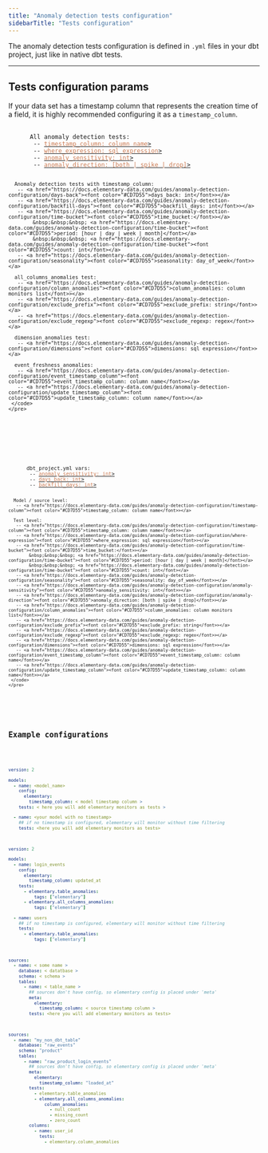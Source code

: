 ```yaml
---
title: "Anomaly detection tests configuration"
sidebarTitle: "Tests configuration"
---
```


The anomaly detection tests configuration is defined in `.yml` files in your dbt project, just like in native dbt tests.

<Snippet file="faq/question-tests-configuration-priorities.mdx" />

---

## Tests configuration params

<Tip>If your data set has a timestamp column that represents the creation time of a field, it is highly recommended configuring it as a `timestamp_column`.</Tip>

<Tabs>
  <Tab title="Params by anomaly detection test">
    <pre>
     <code>
      All anomaly detection tests:
       -- <a href="https://docs.elementary-data.com/guides/anomaly-detection-configuration/timestamp-column"><font color="#CD7D55">timestamp_column: column name</font>></a>
       -- <a href="https://docs.elementary-data.com/guides/anomaly-detection-configuration/where-expression"><font color="#CD7D55">where_expression: sql expression</font>></a>
       -- <a href="https://docs.elementary-data.com/guides/anomaly-detection-configuration/anomaly-sensitivity"><font color="#CD7D55">anomaly_sensitivity: int</font>></a>
       -- <a href="https://docs.elementary-data.com/guides/anomaly-detection-configuration/anomaly-direction"><font color="#CD7D55">anomaly_direction: [both | spike | drop]</font>></a>

      Anomaly detection tests with timestamp_column:
       -- <a href="https://docs.elementary-data.com/guides/anomaly-detection-configuration/days-back"><font color="#CD7D55">days_back: int</font>></a>
       -- <a href="https://docs.elementary-data.com/guides/anomaly-detection-configuration/backfill-days"><font color="#CD7D55">backfill_days: int</font>></a>
       -- <a href="https://docs.elementary-data.com/guides/anomaly-detection-configuration/time-bucket"><font color="#CD7D55">time_bucket:</font>></a>
            &nbsp;&nbsp;&nbsp; <a href="https://docs.elementary-data.com/guides/anomaly-detection-configuration/time-bucket"><font color="#CD7D55">period: [hour | day | week | month]</font></a>
            &nbsp;&nbsp;&nbsp; <a href="https://docs.elementary-data.com/guides/anomaly-detection-configuration/time-bucket"><font color="#CD7D55">count: int</font></a>
       -- <a href="https://docs.elementary-data.com/guides/anomaly-detection-configuration/seasonality"><font color="#CD7D55">seasonality: day_of_week</font>></a>

      all_columns_anomalies test:
       -- <a href="https://docs.elementary-data.com/guides/anomaly-detection-configuration/column_anomalies"><font color="#CD7D55">column_anomalies: column monitors list</font>></a>
       -- <a href="https://docs.elementary-data.com/guides/anomaly-detection-configuration/exclude_prefix"><font color="#CD7D55">exclude_prefix: string</font>></a>
       -- <a href="https://docs.elementary-data.com/guides/anomaly-detection-configuration/exclude_regexp"><font color="#CD7D55">exclude_regexp: regex</font>></a>

      dimension_anomalies test:
       -- <a href="https://docs.elementary-data.com/guides/anomaly-detection-configuration/dimensions"><font color="#CD7D55">dimensions: sql expression</font>></a>

      event_freshness_anomalies:
       -- <a href="https://docs.elementary-data.com/guides/anomaly-detection-configuration/event_timestamp_column"><font color="#CD7D55">event_timestamp_column: column name</font>></a>
       -- <a href="https://docs.elementary-data.com/guides/anomaly-detection-configuration/update_timestamp_column"><font color="#CD7D55">update_timestamp_column: column name</font>></a>
     </code>
    </pre>
  </Tab>

  <Tab title="Params by configuration level">
    <pre>
     <code>
      dbt_project.yml vars:
       -- <a href="https://docs.elementary-data.com/guides/anomaly-detection-configuration/anomaly-sensitivity"><font color="#CD7D55">anomaly_sensitivity: int</font>></a>
       -- <a href="https://docs.elementary-data.com/guides/anomaly-detection-configuration/days-back"><font color="#CD7D55">days_back: int</font>></a>
       -- <a href="https://docs.elementary-data.com/guides/anomaly-detection-configuration/backfill-days"><font color="#CD7D55">backfill_days: int</font>></a>

      Model / source level:
       -- <a href="https://docs.elementary-data.com/guides/anomaly-detection-configuration/timestamp-column"><font color="#CD7D55">timestamp_column: column name</font>></a>

      Test level:
       -- <a href="https://docs.elementary-data.com/guides/anomaly-detection-configuration/timestamp-column"><font color="#CD7D55">timestamp_column: column name</font>></a>
       -- <a href="https://docs.elementary-data.com/guides/anomaly-detection-configuration/where-expression"><font color="#CD7D55">where_expression: sql expression</font>></a>
       -- <a href="https://docs.elementary-data.com/guides/anomaly-detection-configuration/time-bucket"><font color="#CD7D55">time_bucket:</font>></a>
            &nbsp;&nbsp;&nbsp; <a href="https://docs.elementary-data.com/guides/anomaly-detection-configuration/time-bucket"><font color="#CD7D55">period: [hour | day | week | month]</font></a>
            &nbsp;&nbsp;&nbsp; <a href="https://docs.elementary-data.com/guides/anomaly-detection-configuration/time-bucket"><font color="#CD7D55">count: int</font></a>
       -- <a href="https://docs.elementary-data.com/guides/anomaly-detection-configuration/seasonality"><font color="#CD7D55">seasonality: day_of_week</font>></a>
       -- <a href="https://docs.elementary-data.com/guides/anomaly-detection-configuration/anomaly-sensitivity"><font color="#CD7D55">anomaly_sensitivity: int</font>></a>
       -- <a href="https://docs.elementary-data.com/guides/anomaly-detection-configuration/anomaly-direction"><font color="#CD7D55">anomaly_direction: [both | spike | drop]</font>></a>
       -- <a href="https://docs.elementary-data.com/guides/anomaly-detection-configuration/column_anomalies"><font color="#CD7D55">column_anomalies: column monitors list</font>></a>
       -- <a href="https://docs.elementary-data.com/guides/anomaly-detection-configuration/exclude_prefix"><font color="#CD7D55">exclude_prefix: string</font>></a>
       -- <a href="https://docs.elementary-data.com/guides/anomaly-detection-configuration/exclude_regexp"><font color="#CD7D55">exclude_regexp: regex</font>></a>
       -- <a href="https://docs.elementary-data.com/guides/anomaly-detection-configuration/dimensions"><font color="#CD7D55">dimensions: sql expression</font>></a>
       -- <a href="https://docs.elementary-data.com/guides/anomaly-detection-configuration/event_timestamp_column"><font color="#CD7D55">event_timestamp_column: column name</font>></a>
       -- <a href="https://docs.elementary-data.com/guides/anomaly-detection-configuration/update_timestamp_column"><font color="#CD7D55">update_timestamp_column: column name</font>></a>
     </code>
    </pre>
  </Tab>

</Tabs>

## Example configurations

<CodeGroup>

```yml properties.yml
version: 2

models:
  - name: <model_name>
    config:
      elementary:
        timestamp_column: < model timestamp column >
    tests: < here you will add elementary monitors as tests >

  - name: <your model with no timestamp>
    ## if no timestamp is configured, elementary will monitor without time filtering
    tests: <here you will add elementary monitors as tests>
```

```yml Example
version: 2

models:
  - name: login_events
    config:
      elementary:
        timestamp_column: updated_at
    tests:
      - elementary.table_anomalies:
          tags: ["elementary"]
      - elementary.all_columns_anomalies:
          tags: ["elementary"]

  - name: users
    ## if no timestamp is configured, elementary will monitor without time filtering
    tests:
      - elementary.table_anomalies:
          tags: ["elementary"]
```

```yml sources_properties.yml
sources:
  - name: < some name >
    database: < datatbase >
    schema: < schema >
    tables:
      - name: < table_name >
        ## sources don't have config, so elementary config is placed under 'meta'
        meta:
          elementary:
            timestamp_column: < source timestamp column >
        tests: <here you will add elementary monitors as tests>
```

```yml Example
sources:
  - name: "my_non_dbt_table"
    database: "raw_events"
    schema: "product"
    tables:
      - name: "raw_product_login_events"
        ## sources don't have config, so elementary config is placed under 'meta'
        meta:
          elementary:
            timestamp_column: "loaded_at"
        tests:
          - elementary.table_anomalies
          - elementary.all_columns_anomalies:
              column_anomalies:
                - null_count
                - missing_count
                - zero_count
        columns:
          - name: user_id
            tests:
              - elementary.column_anomalies
```

</CodeGroup>
